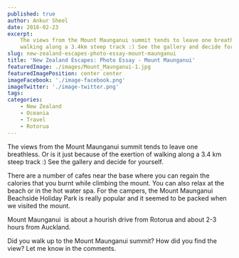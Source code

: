 ```yaml
---
published: true
author: Ankur Sheel
date: 2016-02-23
excerpt:
    The views from the Mount Maunganui summit tends to leave one breathless. Or is it just because of the exertion of
    walking along a 3.4km steep track :) See the gallery and decide for yourself.
slug: new-zealand-escapes-photo-essay-mount-maunganui
title: 'New Zealand Escapes: Photo Essay - Mount Maunganui'
featuredImage: ./images/Mount_Maunganui-1.jpg
featuredImagePosition: center center
imageFacebook: './image-facebook.png'
imageTwitter: './image-twitter.png'
tags:
categories:
    - New Zealand
    - Oceania
    - Travel
    - Rotorua
---
```


The views from the Mount Maunganui summit tends to leave one breathless. Or is it just because of the exertion of
walking along a 3.4 km steep track :) See the gallery and decide for yourself.

<ImageGallery relativeDirectory={props.path} />

There are a number of cafes near the base where you can regain the calories that you burnt while climbing the mount. You
can also relax at the beach or in the hot water spa. For the campers, the Mount Maunganui Beachside Holiday Park is
really popular and it seemed to be packed when we visited the mount.

Mount Maunganui  is about a hourish drive from Rotorua and about 2-3 hours from Auckland.

Did you walk up to the Mount Maunganui summit? How did you find the view? Let me know in the comments.
